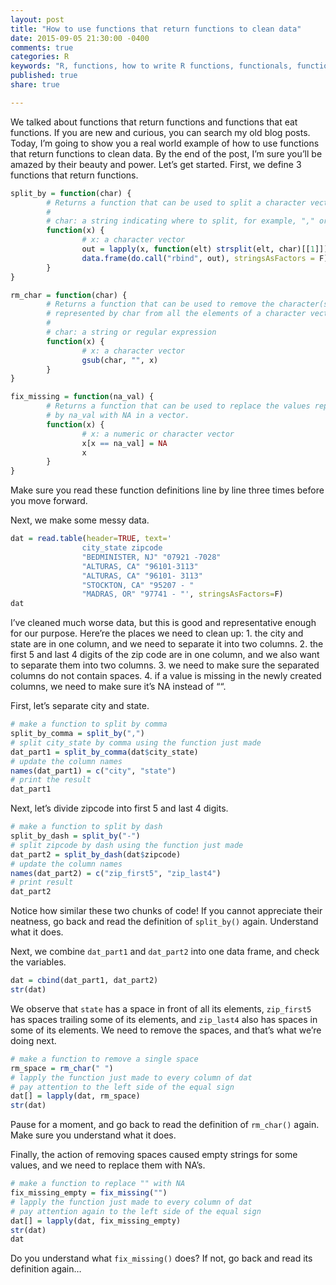```yaml
---
layout: post
title: "How to use functions that return functions to clean data"
date: 2015-09-05 21:30:00 -0400
comments: true
categories: R
keywords: "R, functions, how to write R functions, functionals, function that return functions, data cleaning, remove spaces from a string, split a string, split a column into two"
published: true
share: true

---
```


We talked about functions that return functions and functions that eat functions. If you are new and curious, you can search my old blog posts. Today, I'm going to show you a real world example of how to use functions that return functions to clean data. By the end of the post, I'm sure you'll be amazed by their beauty and power. Let's get started. First, we define 3 functions that return functions. 

```r
split_by = function(char) {
        # Returns a function that can be used to split a character vector by char
        #
        # char: a string indicating where to split, for example, "," or ", "
        function(x) {
                # x: a character vector
                out = lapply(x, function(elt) strsplit(elt, char)[[1]])
                data.frame(do.call("rbind", out), stringsAsFactors = F)
        }
}

rm_char = function(char) {
        # Returns a function that can be used to remove the character(s) 
        # represented by char from all the elements of a character vector
        #
        # char: a string or regular expression
        function(x) {
                # x: a character vector
                gsub(char, "", x)
        }
}

fix_missing = function(na_val) {
        # Returns a function that can be used to replace the values represented
        # by na_val with NA in a vector.
        function(x) {
                # x: a numeric or character vector
                x[x == na_val] = NA
                x
        }
}
```

Make sure you read these function definitions line by line three times before you move forward.

Next, we make some messy data. 
```r
dat = read.table(header=TRUE, text='
                city_state zipcode
                "BEDMINISTER, NJ" "07921 -7028"
                "ALTURAS, CA" "96101-3113"
                "ALTURAS, CA" "96101- 3113"
                "STOCKTON, CA" "95207 - "
                "MADRAS, OR" "97741 - "', stringsAsFactors=F)
dat
```

I've cleaned much worse data, but this is good and representative enough for our purpose. Here're the places we need to clean up:
1. the city and state are in one column, and we need to separate it into two columns.
2. the first 5 and last 4 digits of the zip code are in one column, and we also want to separate them into two columns.
3. we need to make sure the separated columns do not contain spaces.
4. if a value is missing in the newly created columns, we need to make sure it's NA instead of "".

First, let's separate city and state.
```r
# make a function to split by comma
split_by_comma = split_by(",")
# split city_state by comma using the function just made
dat_part1 = split_by_comma(dat$city_state)
# update the column names
names(dat_part1) = c("city", "state")
# print the result
dat_part1
```

Next, let's divide zipcode into first 5 and last 4 digits.
```r
# make a function to split by dash
split_by_dash = split_by("-")
# split zipcode by dash using the function just made
dat_part2 = split_by_dash(dat$zipcode)
# update the column names
names(dat_part2) = c("zip_first5", "zip_last4")
# print result
dat_part2
```

Notice how similar these two chunks of code! If you cannot appreciate their neatness, go back and read the definition of `split_by()` again. Understand what it does.

Next, we combine `dat_part1` and `dat_part2` into one data frame, and check the variables.
```r
dat = cbind(dat_part1, dat_part2)
str(dat)
```

We observe that `state` has a space in front of all its elements, `zip_first5` has spaces trailing some of its elements, and `zip_last4` also has spaces in some of its elements. We need to remove the spaces, and that's what we're doing next. 
```r
# make a function to remove a single space
rm_space = rm_char(" ")
# lapply the function just made to every column of dat
# pay attention to the left side of the equal sign
dat[] = lapply(dat, rm_space)
str(dat)
```

Pause for a moment, and go back to read the definition of `rm_char()` again. Make sure you understand what it does.

Finally, the action of removing spaces caused empty strings for some values, and we need to replace them with NA's.
```r
# make a function to replace "" with NA
fix_missing_empty = fix_missing("")
# lapply the function just made to every column of dat
# pay attention again to the left side of the equal sign
dat[] = lapply(dat, fix_missing_empty)
str(dat)
dat
```

Do you understand what `fix_missing()` does? If not, go back and read its definition again... 